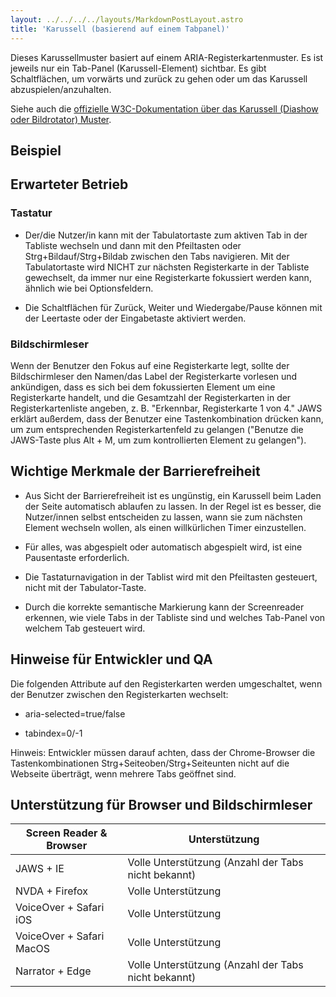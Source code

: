 ```yaml
---
layout: ../../../../layouts/MarkdownPostLayout.astro
title: 'Karussell (basierend auf einem Tabpanel)'
---
```



Dieses Karussellmuster basiert auf einem ARIA-Registerkartenmuster. Es ist jeweils
nur ein Tab-Panel (Karussell-Element) sichtbar. Es gibt Schaltflächen, um vorwärts
und zurück zu gehen oder um das Karussell abzuspielen/anzuhalten.

Siehe auch die <a href="https://www.w3.org/WAI/ARIA/apg/patterns/carousel/"
target="_blank">offizielle W3C-Dokumentation über das Karussell (Diashow oder
Bildrotator) Muster</a>.

## Beispiel

<Karussell />

## Erwarteter Betrieb

### Tastatur

- Der/die Nutzer/in kann mit der Tabulatortaste zum aktiven Tab in der Tabliste
  wechseln und dann mit den Pfeiltasten oder Strg+Bildauf/Strg+Bildab zwischen den
  Tabs navigieren. Mit der Tabulatortaste wird NICHT zur nächsten Registerkarte in
  der Tabliste gewechselt, da immer nur eine Registerkarte fokussiert werden kann,
  ähnlich wie bei Optionsfeldern.

- Die Schaltflächen für Zurück, Weiter und Wiedergabe/Pause können mit der
  Leertaste oder der Eingabetaste aktiviert werden.

### Bildschirmleser

Wenn der Benutzer den Fokus auf eine Registerkarte legt, sollte der Bildschirmleser
den Namen/das Label der Registerkarte vorlesen und ankündigen, dass es sich bei
dem fokussierten Element um eine Registerkarte handelt, und die Gesamtzahl der
Registerkarten in der Registerkartenliste angeben, z. B. "Erkennbar, Registerkarte
1 von 4." JAWS erklärt außerdem, dass der Benutzer eine Tastenkombination drücken
kann, um zum entsprechenden Registerkartenfeld zu gelangen ("Benutze die JAWS-Taste
plus Alt + M, um zum kontrollierten Element zu gelangen").

## Wichtige Merkmale der Barrierefreiheit

- Aus Sicht der Barrierefreiheit ist es ungünstig, ein Karussell beim Laden der
  Seite automatisch ablaufen zu lassen. In der Regel ist es besser, die Nutzer/innen
  selbst entscheiden zu lassen, wann sie zum nächsten Element wechseln wollen, als
  einen willkürlichen Timer einzustellen.

- Für alles, was abgespielt oder automatisch abgespielt wird, ist eine Pausentaste
  erforderlich.

- Die Tastaturnavigation in der Tablist wird mit den Pfeiltasten gesteuert, nicht
  mit der Tabulator-Taste.

- Durch die korrekte semantische Markierung kann der Screenreader erkennen, wie
  viele Tabs in der Tabliste sind und welches Tab-Panel von welchem Tab
  gesteuert wird.

## Hinweise für Entwickler und QA

Die folgenden Attribute auf den Registerkarten werden umgeschaltet, wenn der
Benutzer zwischen den Registerkarten wechselt:

- aria-selected=true/false

- tabindex=0/-1

Hinweis: Entwickler müssen darauf achten, dass der Chrome-Browser die
Tastenkombinationen Strg+Seiteoben/Strg+Seiteunten nicht auf die Webseite
überträgt, wenn mehrere Tabs geöffnet sind.

## Unterstützung für Browser und Bildschirmleser

<table>
  <thead>
    <tr>
      <th>Screen Reader & Browser</th>
      <th>Unterstützung</th>
    </tr>
  </thead>
  <tbody>
    <tr>
      <td data-label='Screen Reader & Browser'>JAWS + IE</td>
      <td data-label='Untertützung'>Volle Unterstützung (Anzahl der Tabs nicht bekannt)</td>
    </tr>
    <tr>
      <td data-label='Screen Reader & Browser'>NVDA + Firefox</td>
      <td data-label='Untertützung'>Volle Unterstützung</td>
    </tr>
    <tr>
      <td data-label='Screen Reader & Browser'>VoiceOver + Safari iOS</td>
      <td data-label='Untertützung'>Volle Unterstützung</td>
    </tr>
    <tr>
      <td data-label='Screen Reader & Browser'>VoiceOver + Safari MacOS</td>
      <td data-label='Untertützung'>Volle Unterstützung</td>
    </tr>
    <tr>
      <td data-label='Screen Reader & Browser'>Narrator + Edge</td>
      <td data-label='Untertützung'>Volle Unterstützung (Anzahl der Tabs nicht bekannt)</td>
    </tr>
  </tbody>
</table>
